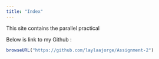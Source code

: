 ```yaml
---
title: "Index"
---
```


This site contains the parallel practical

Below is link to my Github :

```r

browseURL("https://github.com/laylaajorge/Assignment-2")
```
